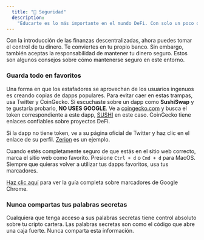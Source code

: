 ```yaml
---
  title: "🔐 Seguridad"
  description:
    "Educarte es lo más importante en el mundo DeFi. Con solo un poco de cuidado, puedes mantener tu dinero a salvo."
---
```


Con la introducción de las finanzas descentralizadas, ahora puedes tomar el control de tu dinero. Te conviertes en tu propio banco. Sin embargo, también aceptas la responsabilidad de mantener tu dinero seguro. Estos son algunos consejos sobre cómo mantenerse seguro en este entorno.

### Guarda todo en favoritos

Una forma en que los estafadores se aprovechan de los usuarios ingenuos es creando copias de dapps populares. Para evitar caer en estas trampas, usa Twitter y CoinGecko. Si escuchaste sobre un dapp como **SushiSwap** y te gustaría probarlo, **NO USES GOOGLE**. Ve a [coingecko.com](https://coingecko.com/) y busca el token correspondiente a este dapp, [SUSHI](https://www.coingecko.com/en/coins/sushi) en este caso. CoinGecko tiene enlaces confiables sobre proyectos DeFi.

Si la dapp no tiene token, ve a su página oficial de Twitter y haz clic en el enlace de su perfil. [Zerion](https://twitter.com/zerion_io) es un ejemplo.

Cuando estés completamente seguro de que estás en el sitio web correcto, marca el sitio web como favorito. Presione `Ctrl + d` o `Cmd + d` para MacOS. Siempre que quieras volver a utilizar tus dapps favoritos, usa tus marcadores.

[Haz clic aquí](https://support.google.com/chrome/answer/188842?co=GENIE.Platform%3DDesktop&hl=es-419) para ver la guía completa sobre marcadores de Google Chrome.

### Nunca compartas tus palabras secretas

Cualquiera que tenga acceso a sus palabras secretas tiene control absoluto sobre tu cripto cartera. Las palabras secretas son como el código que abre una caja fuerte. Nunca comparta esta información.

